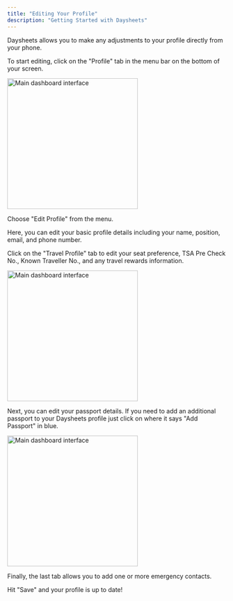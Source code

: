 ```yaml
---
title: "Editing Your Profile"
description: "Getting Started with Daysheets"
---
```


Daysheets allows you to make any adjustments to your profile directly from your phone.

To start editing, click on the "Profile" tab in the menu bar on the bottom of your screen.

<img
  src="/images/getting-started/download-daysheets/test.png"
  alt="Main dashboard interface"
  height="300"
  className="rounded-lg"
/>

Choose "Edit Profile" from the menu.

Here, you can edit your basic profile details including your name, position, email, and phone number.

Click on the "Travel Profile" tab to edit your seat preference, TSA Pre Check No., Known Traveller No., and any travel rewards information.

<img
  src="/images/getting-started/download-daysheets/test.png"
  alt="Main dashboard interface"
  height="300"
  className="rounded-lg"
/>

Next, you can edit your passport details. If you need to add an additional passport to your Daysheets profile just click on where it says "Add Passport" in blue.

<img
  src="/images/getting-started/download-daysheets/test.png"
  alt="Main dashboard interface"
  height="300"
  className="rounded-lg"
/>

Finally, the last tab allows you to add one or more emergency contacts.

Hit "Save" and your profile is up to date!
